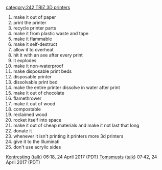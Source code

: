 {{242}}{{242TRIZ}}[[category:242 TRIZ 3D printers]]

# make it out of paper
# print the printer
# recycle printer parts
# make it from plastic waste and tape
# make it flammable
# make it self-destruct
# allow it to overheat 
# hit it with an axe after every print
# it explodes
# make it non-waterproof
# make disposable print beds
# disposable printer
# dissolvable print bed
# make the entire printer dissolve in water after print
# make it out of chocolate
# flamethrower
# make it out of wood
# compostable
# reclaimed wood
# rocket itself into space
# make it out of cheap materials and make it not last that long
# donate it
# whenever it isn't printing it printers more 3d printers
# give it to the Illuminati
# don't use acrylic sides

[[User:Kentresting|Kentresting]] ([[User talk:Kentresting|talk]]) 06:18, 24 April 2017 (PDT)
[[User:Tomsmusts|Tomsmusts]] ([[User talk:Tomsmusts|talk]]) 07:42, 24 April 2017 (PDT)
